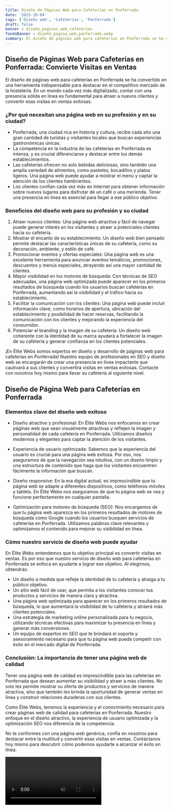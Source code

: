 ```yaml
---
title: Diseño de Páginas Web para Cafeterías en Ponferrada
date: '2023-10-04'
tags: ['Diseño web', 'Cafeterías', 'Ponferrada']
draft: false
banner : diseño_paginas_web_cafeterías
fondoBanner : diseño_pagina_web_ponferrada.webp
summary: El diseño de páginas web para cafeterías en Ponferrada se ha convertido en una herramienta indispensable para destacar en el competitivo mercado de la hostelería. En un mundo cada vez más digitalizado, contar con una presencia sólida en línea es fundamental para atraer a nuevos clientes y convertir esas visitas en ventas exitosas.
---
```


## Diseño de Páginas Web para Cafeterías en Ponferrada: Convierte Visitas en Ventas

El diseño de páginas web para cafeterías en Ponferrada se ha convertido en una herramienta indispensable para destacar en el competitivo mercado de la hostelería. En un mundo cada vez más digitalizado, contar con una presencia sólida en línea es fundamental para atraer a nuevos clientes y convertir esas visitas en ventas exitosas.

### ¿Por qué necesitan una página web en su profesión y en su ciudad?

- Ponferrada, una ciudad rica en historia y cultura, recibe cada año una gran cantidad de turistas y visitantes locales que buscan experiencias gastronómicas únicas.
- La competencia en la industria de las cafeterías en Ponferrada es intensa, y es crucial diferenciarse y destacar entre los demás establecimientos.
- Las cafeterías ofrecen no solo bebidas deliciosas, sino también una amplia variedad de alimentos, como pasteles, bocadillos y platos ligeros. Una página web puede ayudar a mostrar el menú y captar la atención de los clientes hambrientos.
- Los clientes confían cada vez más en Internet para obtener información sobre nuevos lugares para disfrutar de un café o una merienda. Tener una presencia en línea es esencial para llegar a ese público objetivo.

### Beneficios del diseño web para su profesión y su ciudad

1. Atraer nuevos clientes: Una página web atractiva y fácil de navegar puede generar interés en los visitantes y atraer a potenciales clientes hacia su cafetería.
2. Mostrar el encanto de su establecimiento: Un diseño web bien pensado permite destacar las características únicas de su cafetería, como su decoración, ambiente, y estilo de café.
3. Promocionar eventos y ofertas especiales: Una página web es una excelente herramienta para anunciar eventos temáticos, promociones, descuentos y menús especiales, atrayendo así una mayor cantidad de clientes.
4. Mayor visibilidad en los motores de búsqueda: Con técnicas de SEO adecuadas, una página web optimizada puede aparecer en los primeros resultados de búsqueda cuando los usuarios buscan cafeterías en Ponferrada, aumentando así la visibilidad y el tráfico hacia su establecimiento.
5. Facilitar la comunicación con los clientes: Una página web puede incluir información clave, como horarios de apertura, ubicación del establecimiento y posibilidad de hacer reservas, facilitando la comunicación con los clientes y mejorando la experiencia del consumidor.
6. Potenciar el branding y la imagen de su cafetería: Un diseño web coherente con la identidad de su marca ayudará a fortalecer la imagen de su cafetería y generar confianza en los clientes potenciales.

¡En Élite Webs somos expertos en diseño y desarrollo de páginas web para cafeterías en Ponferrada! Nuestro equipo de profesionales en SEO y diseño web se encargarán de crear una presencia en línea impactante que cautivará a sus clientes y convertirá visitas en ventas exitosas. Contacte con nosotros hoy mismo para llevar su cafetería al siguiente nivel.

<GifSeo />

<Cta />

## Diseño de Página Web para Cafeterías en Ponferrada

### Elementos clave del diseño web exitoso

- Diseño atractivo y profesional: En Élite Webs nos enfocamos en crear páginas web que sean visualmente atractivas y reflejen la imagen y personalidad de cada cafetería en Ponferrada. Utilizamos diseños modernos y elegantes para captar la atención de los visitantes.

- Experiencia de usuario optimizada: Sabemos que la experiencia del usuario es crucial para una página web exitosa. Por eso, nos aseguramos de que la navegación sea intuitiva, con un diseño limpio y una estructura de contenido que haga que los visitantes encuentren fácilmente la información que buscan.

- Diseño responsive: En la era digital actual, es imprescindible que tu página web se adapte a diferentes dispositivos, como teléfonos móviles y tablets. En Élite Webs nos aseguramos de que tu página web se vea y funcione perfectamente en cualquier pantalla.

- Optimización para motores de búsqueda (SEO): Nos encargamos de que tu página web aparezca en los primeros resultados de motores de búsqueda como Google cuando los usuarios busquen servicios de cafeterías en Ponferrada. Utilizamos palabras clave relevantes y optimizamos el contenido para mejorar su visibilidad en línea.

### Cómo nuestro servicio de diseño web puede ayudar

En Élite Webs entendemos que tu objetivo principal es convertir visitas en ventas. Es por eso que nuestro servicio de diseño web para cafeterías en Ponferrada se enfoca en ayudarte a lograr ese objetivo. Al elegirnos, obtendrás:

- Un diseño a medida que refleje la identidad de tu cafetería y atraiga a tu público objetivo.
- Un sitio web fácil de usar, que permita a los visitantes conocer tus productos y servicios de manera clara y atractiva.
- Una página web optimizada para aparecer en los primeros resultados de búsqueda, lo que aumentará la visibilidad de tu cafetería y atraerá más clientes potenciales.
- Una estrategia de marketing online personalizada para tu negocio, utilizando técnicas efectivas para maximizar tu presencia en línea y generar más conversiones.
- Un equipo de expertos en SEO que te brindará el soporte y asesoramiento necesario para que tu página web pueda competir con éxito en el mercado digital de Ponferrada.

### Conclusión: La importancia de tener una página web de calidad

Tener una página web de calidad es imprescindible para las cafeterías en Ponferrada que desean aumentar su visibilidad y atraer a más clientes. No solo les permite mostrar su oferta de productos y servicios de manera atractiva, sino que también les brinda la oportunidad de generar ventas en línea y construir relaciones duraderas con sus clientes.

Como Élite Webs, tenemos la experiencia y el conocimiento necesario para crear páginas web de calidad para cafeterías en Ponferrada. Nuestro enfoque en el diseño atractivo, la experiencia de usuario optimizada y la optimización SEO nos diferencia de la competencia.

No te conformes con una página web genérica, confía en nosotros para destacar entre la multitud y convertir esas visitas en ventas. Contáctanos hoy mismo para descubrir cómo podemos ayudarte a alcanzar el éxito en línea.

<Video />

<CtaBot job='Cafeterías' city='Ponferrada'/>

<Gmaps query='Ponferrada+españa+maps' />